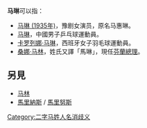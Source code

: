 '''马琳'''可以指：
* [[马琳_(1935年)|马琳 (1935年)]]，豫剧女演员，原名马惠琳。
* [[马琳|马琳]]，中國男子乒乓球運動員。
* [[卡罗列娜·马琳|卡罗列娜·马琳]]，西班牙女子羽毛球運動員。
* [[桑娜·马林|桑娜·马林]]，姓氏又譯「馬琳」，現任[[芬蘭總理|芬蘭總理]]。

== 另見 ==
* [[马林|马林]]
* [[馬里納斯|馬里納斯]] / [[馬里努斯|馬里努斯]]


{{Disambiguation|M|Cat=二字人名译名消歧义}}
[[Category:二字马姓人名消歧义|Category:二字马姓人名消歧义]]